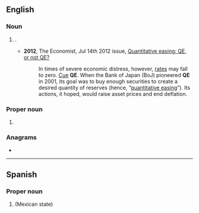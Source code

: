 {{also|q.e.|qe|që|🜀}}
==English==

===Noun===
{{en-noun|-}}

# {{lb|en|finance}} {{initialism of|en|[[quantitative easing]]}}.
#* '''2012''', The Economist, Jul 14th 2012 issue, [http://www.economist.com/node/21558596 Quantitative easing: QE, or not QE?]
#*: In times of severe economic distress, however, [[interest rates|rates]] may fall to zero. [[cue|Cue]] '''QE'''. When the Bank of Japan (BoJ) pioneered '''QE''' in 2001, its goal was to buy enough securities to create a desired quantity of reserves (hence, “[[quantitative easing]]”). Its actions, it hoped, would raise asset prices and end deflation.

===Proper noun===
{{en-proper noun}}

# {{lb|en|Canada|informal}} {{alternative form of|en|QEW}}

===Anagrams===
* {{anagrams|en|a=eq|EQ|Eq.|eq}}

----

==Spanish==

===Proper noun===
{{head|es|proper noun}}

# {{abbreviation of|en|[[Querétaro]]|nodot=1}} (Mexican state)